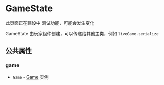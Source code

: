 
# GameState

<Callout type="warning" emoji="⚠️">
    此页面正在建设中
</Callout>

<Callout type="warning" emoji="⚠️">
    测试功能，可能会发生变化
</Callout>

GameState 由玩家组件创建，可以传递给其他主类，例如 `liveGame.serialize`

## 公共属性

### game

- `Game` - [Game](./game) 实例